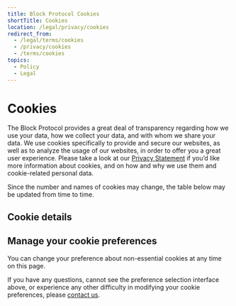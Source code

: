 ```yaml
---
title: Block Protocol Cookies
shortTitle: Cookies
location: /legal/privacy/cookies
redirect_from:
  - /legal/terms/cookies
  - /privacy/cookies
  - /terms/cookies
topics:
  - Policy
  - Legal
---
```


# Cookies

The Block Protocol provides a great deal of transparency regarding how we use your data, how we collect your data, and with whom we share your data. We use cookies specifically to provide and secure our websites, as well as to analyze the usage of our websites, in order to offer you a great user experience. Please take a look at our [Privacy Statement](/legal/privacy) if you’d like more information about cookies, and on how and why we use them and cookie-related personal data.

Since the number and names of cookies may change, the table below may be updated from time to time. 

## Cookie details

<!-- Cookie table -->

## Manage your cookie preferences

You can change your preference about non-essential cookies at any time on this page.

<!-- Cookie preference selection table -->

If you have any questions, cannot see the preference selection interface above, or experience any other difficulty in modifying your cookie preferences, please [contact us](/contact).
